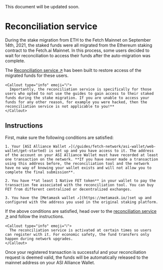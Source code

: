 
<Callout type="warning" emoji="⚠️">
  This document will be updated soon.
</Callout>

# Reconciliation service

During the stake migration from ETH to the Fetch Mainnet on September 14th, 2021, the staked funds were all migrated from the Ethereum staking contract to the Fetch.ai Mainnet. In this process, some users decided to wait for reconciliation to access their funds after the auto-migration was complete.

The [Reconciliation service ↗️](https://browse-fetchhub.fetch.ai/reconciliation) has been built to restore access of the migrated funds for these users.

    <Callout type="info" emoji="ℹ️">
      Importantly, the reconciliation service is specifically for those users who opted to not use the guides to gain access to their staked funds during the stake migration. If you are unable to access your funds for any other reason, for example you were hacked, then the reconciliation service is not applicable to you!**
    </Callout>

## Instructions

First, make sure the following conditions are satisfied:

    1. Your [ASI Alliance Wallet ↗️](/guides/fetch-network/asi-wallet/web-wallet/get-started) is set up and you have access to it. The address of the account on your ASI Alliance Wallet must have recorded at least one transaction on the network. **If you have never made a transaction using this address before, the reconciliation tool and the network have no way of knowing your wallet exists and will not allow you to complete the final submission**.

    2. You have **at least 1 Native FET token** in your wallet to pay the transaction fee associated with the reconciliation tool. You can buy FET from different centralized or decentralized exchanges.

    3. You have the [Metamask wallet ↗️](https://metamask.io/)set up and configured with the address you used in the original staking platform.

If the above conditions are satisfied, head over to the [reconciliation service ↗️](https://browse-fetchhub.fetch.ai/reconciliation) and follow the instructions.

    <Callout type="info" emoji="ℹ️">
      The reconciliation service is activated at certain times so users can register with it. For economic safety, the fund transfers only happen during network upgrades.
    </Callout>

Once your registered transaction is successful and your reconciliation request is deemed valid, the funds will be automatically released to the mainnet address on your ASI Alliance Wallet.
